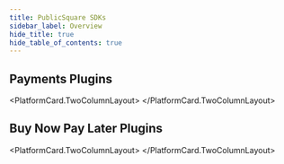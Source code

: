 ```yaml
---
title: PublicSquare SDKs
sidebar_label: Overview
hide_title: true
hide_table_of_contents: true
---
```



<Intro
  title="E-commerce Plugins"
  caption="1-Click plugins for interacting with your PublicSquare or Credova integration."
/>

## Payments Plugins

<PlatformCard.TwoColumnLayout>
  <PlatformCard
    href="/plugins/bigcommerce-payments"
    heading="BigCommerce"
    icon={PLATFORM.BIGCOMMERCE}
    body="By PublicSquare"
  />
  <PlatformCard
    href="/plugins/magento-payments"
    heading="Magento"
    icon={PLATFORM.MAGENTO}
    body="By PublicSquare"
  />
  <PlatformCard
    href="/plugins/woocommerce-payments"
    heading="WooCommerce"
    icon={PLATFORM.WOOCOMMERCE}
    body="By PublicSquare"
  />
  <PlatformCard
    href="/plugins/shopify-payments"
    heading="Shopify"
    icon={PLATFORM.SHOPIFY}
    body="By PublicSquare"
  />
</PlatformCard.TwoColumnLayout>

## Buy Now Pay Later Plugins

<PlatformCard.TwoColumnLayout>
  <PlatformCard
    href="https://dev.credova.com/docs/ecommerce/bigcommerce"
    heading="BigCommerce"
    icon={PLATFORM.BIGCOMMERCE}
    body="By Credova"
  />
  <PlatformCard
    href="https://dev.credova.com/docs/ecommerce/magento2"
    heading="Magento"
    icon={PLATFORM.MAGENTO}
    body="By Credova"
  />
  <PlatformCard
    href="https://dev.credova.com/docs/ecommerce/woocommerce"
    heading="WooCommerce"
    icon={PLATFORM.WOOCOMMERCE}
    body="By Credova"
  />
</PlatformCard.TwoColumnLayout>
